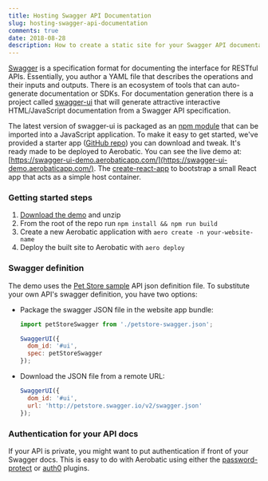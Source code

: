 ```yaml
---
title: Hosting Swagger API Documentation
slug: hosting-swagger-api-documentation
comments: true
date: 2018-08-28
description: How to create a static site for your Swagger API documentation and host it on Aerobatic
---
```


[Swagger](http://swagger.io/) is a specification format for documenting the interface for RESTful APIs. Essentially, you author a YAML file that describes the operations and their inputs and outputs. There is an ecosystem of tools that can auto-generate documentation or SDKs. For documentation generation there is a project called [swagger-ui](https://swagger.io/tools/swagger-ui/) that will generate attractive interactive HTML/JavaScript documentation from a Swagger API specification.

The latest version of swagger-ui is packaged as an [npm module](https://www.npmjs.com/package/swagger-ui) that can be imported into a JavaScript application. To make it easy to get started, we've provided a starter app ([GitHub repo](https://github.com/aerobatic/swagger-ui-demo)) you can download and tweak. It's ready made to be deployed to Aerobatic. You can see the live demo at: [https://swagger-ui-demo.aerobaticapp.com/](https://swagger-ui-demo.aerobaticapp.com/). The [create-react-app](https://github.com/facebook/create-react-app) to bootstrap a small React app that acts as a simple host container.

### Getting started steps

1. [Download the demo](https://github.com/aerobatic/swagger-ui-demo/archive/master.zip) and unzip
2. From the root of the repo run `npm install && npm run build`
3. Create a new Aerobatic application with `aero create -n your-website-name`
4. Deploy the built site to Aerobatic with `aero deploy`

### Swagger definition

The demo uses the [Pet Store sample](http://petstore.swagger.io/v2/swagger.json) API json definition file. To substitute your own API's swagger definition, you have two options:

- Package the swagger JSON file in the website app bundle:

  ```js
  import petStoreSwagger from './petstore-swagger.json';

  SwaggerUI({
    dom_id: '#ui',
    spec: petStoreSwagger
  });
  ```

- Download the JSON file from a remote URL:

  ```js
  SwaggerUI({
    dom_id: '#ui',
    url: 'http://petstore.swagger.io/v2/swagger.json'
  });
  ```

### Authentication for your API docs

If your API is private, you might want to put authentication if front of your Swagger docs. This is easy to do with Aerobatic using either the [password-protect](/docs/plugins/password-protect) or [auth0](/docs/plugins/auth0) plugins.
